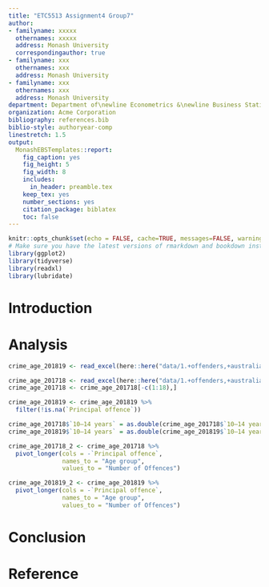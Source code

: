 ```yaml
---
title: "ETC5513 Assignment4 Group7"
author:
- familyname: xxxxx
  othernames: xxxxx
  address: Monash University
  correspondingauthor: true
- familyname: xxx
  othernames: xxx
  address: Monash University
- familyname: xxx
  othernames: xxx
  address: Monash University
department: Department of\newline Econometrics &\newline Business Statistics
organization: Acme Corporation
bibliography: references.bib
biblio-style: authoryear-comp
linestretch: 1.5
output:
  MonashEBSTemplates::report:
    fig_caption: yes
    fig_height: 5
    fig_width: 8
    includes:
      in_header: preamble.tex
    keep_tex: yes
    number_sections: yes
    citation_package: biblatex
    toc: false
---
```


```r
knitr::opts_chunk$set(echo = FALSE, cache=TRUE, messages=FALSE, warning=FALSE)
# Make sure you have the latest versions of rmarkdown and bookdown installed
library(ggplot2)
library(tidyverse)
library(readxl)
library(lubridate)
```


# Introduction

# Analysis

\section*{body 1}

\section*{body 2}
```r
crime_age_201819 <- read_excel(here::here("data/1.+offenders,+australia.xls"), sheet = 4, range = "A5:M21")

crime_age_201718 <- read_excel(here::here("data/1.+offenders,+australia.xls"), sheet = 4, range = "A5:M38") 
crime_age_201718 <- crime_age_201718[-c(1:18),]
```

```r
crime_age_201819 <- crime_age_201819 %>%
  filter(!is.na(`Principal offence`))

crime_age_201718$`10–14 years` = as.double(crime_age_201718$`10–14 years`)
crime_age_201819$`10–14 years` = as.double(crime_age_201819$`10–14 years`)

crime_age_201718_2 <- crime_age_201718 %>%
  pivot_longer(cols = -`Principal offence`,
               names_to = "Age group",
               values_to = "Number of Offences")

crime_age_201819_2 <- crime_age_201819 %>%
  pivot_longer(cols = -`Principal offence`,
               names_to = "Age group",
               values_to = "Number of Offences")

```

\section*{body 3}

\section*{body 4}

# Conclusion

# Reference
